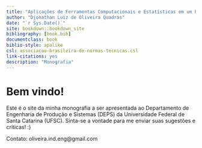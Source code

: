 ```yaml
--- 
title: "Aplicações de Ferramentas Computacionais e Estatísticas em um Escritório de Advocacia"
author: "Djonathan Luiz de Oliveira Quadras"
date: "`r Sys.Date()`"
site: bookdown::bookdown_site
bibliography: [book.bib]
documentclass: book
biblio-style: apalike
csl: associacao-brasileira-de-normas-tecnicas.csl
link-citations: yes
description: "Monografia"
---
```


# Bem vindo! {-}

Este é o site da minha monografia a ser apresentada ao Departamento de Engenharia de Produção e Sistemas (DEPS) da Universidade Federal de Santa Catarina (UFSC). Sinta-se a vontade para me enviar suas sugestões e críticas! :)

Contato: oliveira.ind.eng@gmail.com

